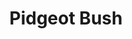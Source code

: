 ---
title: "Pidgeot Bush"
meta_title: "Pidgeot Bush craft"
description: "Craft de Pidgeot Bush"
rank: "c"
draft: false
name: "Pidgeot Bush"
recipe_img: "https://wiki.pokexgames.com/images/4/49/Pidgeot_Bush.png"
level: 51
craft_time: 36000
result: 1
value_npc: 1
ingredients:
  - name: "Major Seed Bag"
    quantity: 4
    item_img: "https://wiki.pokexgames.com/images/d/d4/Major_Seed_Bag.png"
    value_npc: 1
  - name: "Colored Feather"
    quantity: 31
    item_img: "https://wiki.pokexgames.com/images/2/27/Colored_Feather.png"
    value_npc: 1
  - name: "Condensed Grass"
    quantity: 88
    item_img: "https://wiki.pokexgames.com/images/c/ce/Condensed_Grass.png"
    value_npc: 1
---